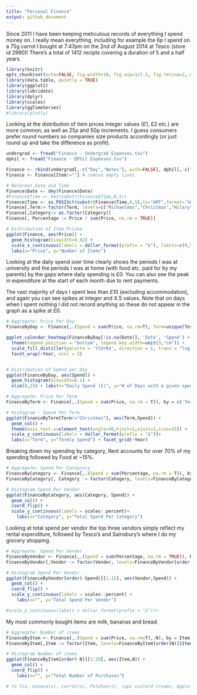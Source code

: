 ```yaml
---
title: "Personal Finance"
output: github_document
---
```


Since 2011 I have been keeping meticulous records of everything I spend money on. I really mean everything, including for example the 6p I spend on a 75g carrot I bought at 7:47pm on the 2nd of August 2014 at Tesco (store id 2990)! There's a total of 1412 recipts covering a duration of 5 and a half years.

```r
library(knitr)
opts_chunk$set(echo=FALSE, fig.width=10, fig.asp=1/1.5, fig.retina=2, message=FALSE, warning=FALSE)
library(data.table, quietly = TRUE)
library(ggplot2)
library(lubridate)
library(dplyr)
library(scales)
library(ggTimeSeries) 
#library(plotly)
```

Looking at the distribution of item prices integer values (£1, £2 etc.) are more common, as well as 25p and 50p increments. I guess consumers prefer round numbers so companies size products accordingly (or just round up and take the difference as profit).

```r
undergrad <- fread("Finance - Undergrad Expenses.tsv")
dphil <- fread("Finance - DPhil Expenses.tsv")

Finance <- rbind(undergrad[,-c("Day","Notes"), with=FALSE], dphil[,-c("Totals:","V13"), with=FALSE])
Finance <- Finance[Item!=""] # remove empty lines

# Reformat Date and Time
Finance$Date <- dmy(Finance$Date)
#Finance$Time <- hms(substr(Finance$Time,0,5))
Finance$Time <- as.POSIXct(substr(Finance$Time,0,5),tz="GMT",format='%H:%M') #, origin="1970-01-01"
Finance[,Term:= factor(Term, levels=c("Michaelmas","Christmas","Hilary","Trinity","Summer"))]
Finance[,Category:= as.factor(Category)]
Finance[, Percentage := Price / sum(Price, na.rm = TRUE)]

# Distribution of Item Prices
ggplot(Finance, aes(Price)) +
  geom_histogram(binwidth=0.02) +
  scale_x_continuous(labels = dollar_format(prefix = "£"), limits=c(0,5)) +
  labs(x="Price", y="Number of Items")
```

Looking at the daily spend over time clearly shows the periods I was at university and the periods I was at home (with food etc. paid for by my parents) by the gaps where daily spending is £0. You can also see the peak in expenditure at the start of each month due to rent payments.

The vast majority of days I spent less than £10 (excluding accommodation), and again you can see spikes at integer and X.5 values. Note that on days when I spent nothing I did not record anything so these do not appear in the graph as a spike at £0.

```r
# Aggregate: Price Per Day
FinanceByDay <- Finance[,.(Spend = sum(Price, na.rm=T), Term=unique(Term)), by = Date]

ggplot_calendar_heatmap(FinanceByDay[!is.na(Date)], 'Date', 'Spend') +
  theme(legend.position = "bottom", legend.key.width=unit(3,"cm")) +
  scale_fill_distiller(palette = 'YlOrRd', direction = 1, trans = "log10", breaks=c(1,5,10,50,100,500)) +
  facet_wrap(~Year, ncol = 2)


# Distribution of Spend per Day
ggplot(FinanceByDay, aes(Spend)) +
  geom_histogram(binwidth=0.1) +
  xlim(0,25) + labs(x="Daily Spend (£)", y="# of Days with a given spend", title="Distribution of Daily Spend")

# Aggregate: Price Per Term
FinanceByTerm <- Finance[,.(Spend = sum(Price, na.rm = T)), by = c('Term','Year')]

# Histogram - Spend Per Term
ggplot(FinanceByTerm[Term!="Christmas"], aes(Term,Spend)) +
  geom_col() +
  theme(axis.text.x=element_text(angle=40,hjust=1,vjust=1,size=15)) +
  scale_y_continuous(labels = dollar_format(prefix = "£"))+
  labs(x="Term", y="Termly Spend") + facet_grid(~Year)
```

Breaking down my spending by category, Rent accounts for over 70% of my spending followed by Food at ~15%.

```r
# Aggregate: Spend Per Categrory
FinanceByCategory <- Finance[,.(Spend = sum(Percentage, na.rm = T)), by = Category]
FinanceByCategory[, Category := factor(Category, levels=FinanceByCategory[order(Spend)]$Category)]

# Histogram Spend Per Vendor
ggplot(FinanceByCategory, aes(Category, Spend)) +
  geom_col() +
  coord_flip() +
  scale_y_continuous(labels = scales::percent)+
	labs(x="Category", y="Total Spend Per Category")

```

Looking at total spend per vendor the top three vendors simply reflect my rental expenditure, followed by Tesco's and Sainsbury's where I do my grocery shopping.

```r
# Aggregate: Spend Per Vendor
FinanceByVendor <- Finance[,.(Spend = sum(Percentage, na.rm = TRUE)), by = Vendor]
FinanceByVendor[,Vendor := factor(Vendor, levels=FinanceByVendor[order(Spend)]$Vendor)]

# Histogram Spend Per Vendor
ggplot(FinanceByVendor[order(-Spend)][1:15], aes(Vendor,Spend)) +
  geom_col() +
  coord_flip() +
  scale_y_continuous(labels = scales::percent) +
	labs(x="", y="Total Spend Per Vendor")

#scale_y_continuous(labels = dollar_format(prefix = "£"))+

```

My most commonly bought items are milk, bananas and bread. 

```r
# Aggregate: Number of items
FinanceByItem <- Finance[,.(Spend = sum(Price, na.rm=T),.N), by = Item][order(-N)]
FinanceByItem[,Item := factor(Item, levels=FinanceByItem[order(N)]$Item)]

# Histogram Number of items
ggplot(FinanceByItem[order(-N)][1:20], aes(Item,N)) +
  geom_col() +
  coord_flip() +
	labs(x="", y="Total Number of Purchases")

# to fix, banana(s), carrot(s), Potatoe(s), caps custard creams, Apple(s)
```